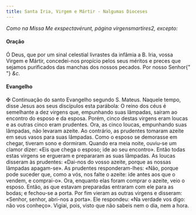 ```yaml
---
title: Santa Iria, Virgem e Mártir - Nalgumas Dioceses
---
```


<em>Como na Missa Me exspectavérunt, página virgensmartires2, excepto:</em>

<h4 class="text-center">Oração</h4>
<div class="container-fluid">
  <div class="row">
    <span class="text-justify"></span>
<span class="text-justify">
      Ó Deus, que por um sinal celestial livrastes da infâmia a B. Iria, vossa
      Virgem e Mártir, concedei-nos propício pelos seus méritos e preces que
      sejamos purificados das manchas dos nossos pecados. Por nosso Senhor{" "}
      <em>&c.</em>
    </span>
</div>

<h4 class="text-center">Evangelho</h4>
<div class="container-fluid">
  <div class="row">
    <span class="text-justify"></span>
<span class="text-justify">
      <span class="text-danger">&#10016;</span> Continuação do santo Evangelho
      segundo S. Mateus.
    </span>
<span class="text-justify"></span>
<span class="text-justify">
      Naquele tempo, disse Jesus aos seus discípulos esta parábola: O reino dos
      céus é semelhante a dez virgens que, empunhando suas lâmpadas, saíram ao
      encontro do esposo e da esposa. Porém, cinco destas virgens eram loucas e
      as outras cinco eram prudentes. Ora, as cinco loucas, empunhando suas
      lâmpadas, não levaram azeite. Ao contrário, as prudentes tomaram azeite em
      seus vasos para suas lâmpadas. Como o esposo se demorasse em chegar,
      tiveram sono e dormiram. Quando era meia noite, ouviu-se um clamor dizer:
      «Eis que chega o esposo; ide ao seu encontro». Então todas estas virgens
      se ergueram e prepararam as suas lâmpadas. As loucas disseram às
      prudentes: «Dai-nos do vosso azeite, porque as nossas lâmpadas apagam-se».
      As prudentes responderam-lhes: «Não, porque pode suceder que, como a vós,
      nos falte o azeite: ide antes aos que o vendem, e comprai-o». Ora,
      enquanto elas foram comprar o azeite, veio o esposo. Então, as que estavam
      preparadas entraram com ele para as bodas; e fechou-se a porta. Por fim
      vieram as outras virgens e disseram: «Senhor, senhor, abri-nos a porta».
      Ele respondeu: «Na verdade vos digo: não vos conheço». Vigiai, pois, visto
      que não sabeis nem o dia, nem a hora.
    </span>
</div>
